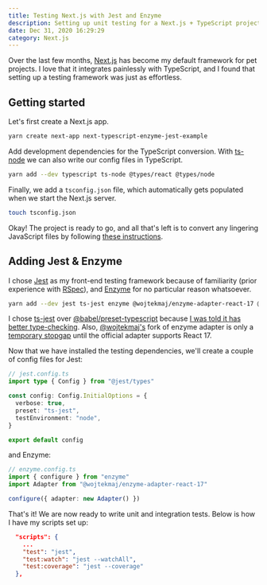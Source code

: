```yaml
---
title: Testing Next.js with Jest and Enzyme
description: Setting up unit testing for a Next.js + TypeScript project
date: Dec 31, 2020 16:29:29
category: Next.js
---
```

Over the last few months, [Next.js](https://nextjs.org) has become my default framework for pet projects. I love that it integrates painlessly with TypeScript, and I found that setting up a testing framework was just as effortless.

## Getting started

Let's first create a Next.js app.

```bash
yarn create next-app next-typescript-enzyme-jest-example
```
Add development dependencies for the TypeScript conversion. With [ts-node](https://github.com/TypeStrong/ts-node) we can also write our config files in TypeScript. 

```bash
yarn add --dev typescript ts-node @types/react @types/node
```

Finally, we add a `tsconfig.json` file, which automatically gets populated when we start the Next.js server.

```bash
touch tsconfig.json
```
Okay! The project is ready to go, and all that's left is to convert any lingering JavaScript files by following [these instructions](https://nextjs.org/docs/basic-features/typescript).

## Adding Jest & Enzyme

I chose [Jest](https://jestjs.io/) as my front-end testing framework because of familiarity (prior experience with [RSpec](https://rspec.info/)), and [Enzyme](https://enzymejs.github.io/enzyme/) for no particular reason whatsoever.

```bash
yarn add --dev jest ts-jest enzyme @wojtekmaj/enzyme-adapter-react-17 @types/jest @types/enzyme
```
I chose [ts-jest](https://kulshekhar.github.io/ts-jest/) over [@babel/preset-typescript](https://babeljs.io/docs/en/babel-preset-typescript) because [I was told it has better type-checking](https://kulshekhar.github.io/ts-jest/docs/babel7-or-ts/). Also, [@wojtekmaj's](https://github.com/wojtekmaj) fork of enzyme adapter is only a [temporary stopgap](https://github.com/enzymejs/enzyme/issues/2429#issuecomment-679265564) until the official adapter supports React 17.

Now that we have installed the testing dependencies, we'll create a couple of config files for Jest:

```typescript
// jest.config.ts
import type { Config } from "@jest/types"

const config: Config.InitialOptions = {
  verbose: true,
  preset: "ts-jest",
  testEnvironment: "node",
}

export default config
```
and Enzyme:

```typescript
// enzyme.config.ts
import { configure } from "enzyme"
import Adapter from "@wojtekmaj/enzyme-adapter-react-17"

configure({ adapter: new Adapter() })
```
That's it! We are now ready to write unit and integration tests. Below is how I have my scripts set up:

```json
  "scripts": {
    ...
    "test": "jest",
    "test:watch": "jest --watchAll",
    "test:coverage": "jest --coverage"
  },
```
